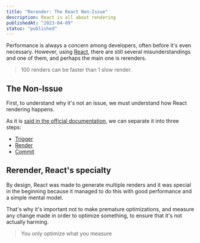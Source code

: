 ```yaml
---
title: "Rerender: The React Non-Issue"
description: React is all about rendering
publishedAt: "2023-04-09"
status: "published"
---
```


Performance is always a concern among developers, often before it's even necessary. However, using [React](https://react.dev), there are still several misunderstandings and one of them, and perhaps the main one is rerenders.

> 100 renders can be faster than 1 slow render.

## The Non-Issue

First, to understand why it's not an issue, we must understand how React rendering happens.

As it is [said in the official documentation](https://react.dev/learn/render-and-commit), we can separate it into three steps:

- [Trigger](https://react.dev/learn/render-and-commit#step-1-trigger-a-render)
- [Render](https://react.dev/learn/render-and-commit#step-2-react-renders-your-components)
- [Commit](https://react.dev/learn/render-and-commit#step-3-react-commits-changes-to-the-dom)

## Rerender, React's specialty

By design, React was made to generate multiple renders and it was special in the beginning because it managed to do this with good performance and a simple mental model.

That's why it's important not to make premature optimizations, and measure any change made in order to optimize something, to ensure that it's not actually harming.

> You only optimize what you measure

